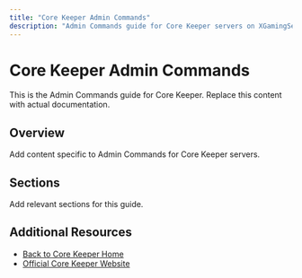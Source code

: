 ```yaml
---
title: "Core Keeper Admin Commands"
description: "Admin Commands guide for Core Keeper servers on XGamingServer"
---
```


# Core Keeper Admin Commands

This is the Admin Commands guide for Core Keeper. Replace this content with actual documentation.

## Overview

Add content specific to Admin Commands for Core Keeper servers.

## Sections

Add relevant sections for this guide.

## Additional Resources

- [Back to Core Keeper Home](./index)
- [Official Core Keeper Website](https://example.com)
